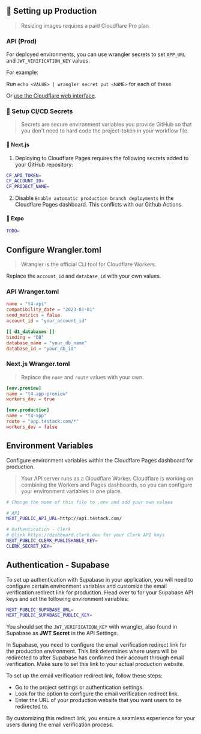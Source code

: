 ## 🚀 Setting up Production

> Resizing images requires a paid Cloudflare Pro plan.

### API (Prod)

For deployed environments, you can use wrangler secrets to set `APP_URL` and `JWT_VERIFICATION_KEY` values.

For example:

Run `echo <VALUE> | wrangler secret put <NAME>` for each of these

Or [use the Cloudflare web interface](https://developers.cloudflare.com/workers/platform/environment-variables/#environment-variables-via-the-dashboard).

### 🤫 Setup CI/CD Secrets

> Secrets are secure environment variables you provide GitHub so that you don't need to hard code the project-token in your workflow file.

#### 🔗 Next.js

1. Deploying to Cloudflare Pages requires the following secrets added to your GitHub repository:

```bash
CF_API_TOKEN=
CF_ACCOUNT_ID=
CF_PROJECT_NAME=
```

2. Disable `Enable automatic production branch deployments` in the Cloudflare Pages dashboard. This conflicts with our Github Actions.

#### 📱 Expo

```bash
TODO=
```

## Configure Wrangler.toml

> Wrangler is the official CLI tool for Cloudflare Workers.

Replace the `account_id` and `database_id` with your own values.

### API Wranger.toml

```toml
name = "t4-api"
compatibility_date = "2023-01-01"
send_metrics = false
account_id = "your_account_id"

[[ d1_databases ]]
binding = "DB"
database_name = "your_db_name"
database_id = "your_db_id"
```

### Next.js Wranger.toml

> Replace the `name` and `route` values with your own.

```toml
[env.preview]
name = "t4-app-preview"
workers_dev = true

[env.production]
name = "t4-app"
route = "app.t4stack.com/*"
workers_dev = false
```

## Environment Variables

Configure environment variables within the Cloudflare Pages dashboard for production.

> Your API server runs as a Cloudflare Worker. Cloudflare is working on combining the Workers and Pages dashboards, so you can configure your environment variables in one place.

```bash
# Change the name of this file to .env and add your own values

# API
NEXT_PUBLIC_API_URL=http://api.t4stack.com/

# Authentication - Clerk
# @link https://dashboard.clerk.dev for your Clerk API keys
NEXT_PUBLIC_CLERK_PUBLISHABLE_KEY=
CLERK_SECRET_KEY=
```

## Authentication - Supabase

To set up authentication with Supabase in your application, you will need to configure certain environment
variables and customize the email verification redirect link for production. 
Head over to [](https://supabase.com/dashboard) for your Supabase API keys and set the following environment variables:

```bash
NEXT_PUBLIC_SUPABASE_URL=
NEXT_PUBLIC_SUPABASE_PUBLIC_KEY=
```

You should set the `JWT_VERIFICATION_KEY` with wrangler, also found in Supabase as **JWT Secret** in the API Settings.

In Supabase, you need to configure the email verification redirect link for the production environment. This link determines where users will be redirected to after Supabase has confirmed their account through email verification. Make sure to set this link to your actual production website.

To set up the email verification redirect link, follow these steps:

- Go to the project settings or authentication settings.
- Look for the option to configure the email verification redirect link.
- Enter the URL of your production website that you want users to be redirected to.

By customizing this redirect link, you ensure a seamless experience for your users during the email verification process.

